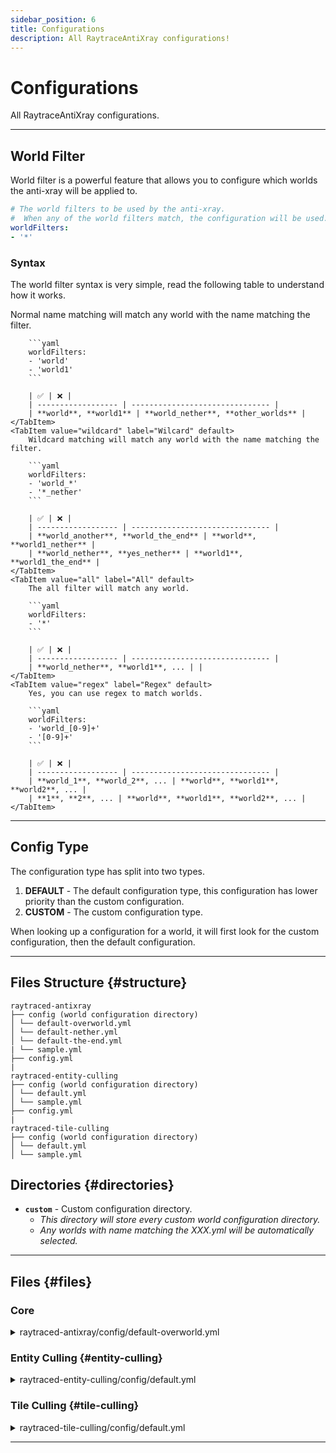 ```yaml
---
sidebar_position: 6
title: Configurations
description: All RaytraceAntiXray configurations!
---
```



# Configurations

All RaytraceAntiXray configurations.

---

## World Filter

World filter is a powerful feature that allows you to configure which worlds the anti-xray will be applied to.

```yaml
# The world filters to be used by the anti-xray.
#  When any of the world filters match, the configuration will be used.
worldFilters:
- '*'
```

### Syntax
The world filter syntax is very simple, read the following table to understand how it works.

<Tabs>
    <TabItem value="name" label="Name" default>
        Normal name matching will match any world with the name matching the filter.

        ```yaml
        worldFilters:
        - 'world'
        - 'world1'
        ```

        | ✅ | ❌ |
        | ------------------ | ------------------------------- |
        | **world**, **world1** | **world_nether**, **other_worlds** |
    </TabItem>
    <TabItem value="wildcard" label="Wilcard" default>
        Wildcard matching will match any world with the name matching the filter.

        ```yaml
        worldFilters:
        - 'world_*'
        - '*_nether'
        ```

        | ✅ | ❌ |
        | ------------------ | ------------------------------- |
        | **world_another**, **world_the_end** | **world**, **world1_nether** |
        | **world_nether**, **yes_nether** | **world1**, **world1_the_end** |
    </TabItem>
    <TabItem value="all" label="All" default>
        The all filter will match any world.

        ```yaml
        worldFilters:
        - '*'
        ```

        | ✅ | ❌ |
        | ------------------ | ------------------------------- |
        | **world_nether**, **world1**, ... | |
    </TabItem>
    <TabItem value="regex" label="Regex" default>
        Yes, you can use regex to match worlds.

        ```yaml
        worldFilters:
        - 'world_[0-9]+'
        - '[0-9]+'
        ```

        | ✅ | ❌ |
        | ------------------ | ------------------------------- |
        | **world_1**, **world_2**, ... | **world**, **world1**, **world2**, ... |
        | **1**, **2**, ... | **world**, **world1**, **world2**, ... |
    </TabItem>
</Tabs>

---

## Config Type
The configuration type has split into two types.
1. **DEFAULT** - The default configuration type, this configuration has lower priority than the custom configuration.
2. **CUSTOM** - The custom configuration type.

When looking up a configuration for a world, it will first look for the custom configuration, then the default configuration.

---

## **Files Structure** {#structure}

```
raytraced-antixray
├── config (world configuration directory)
│ └── default-overworld.yml
│ └── default-nether.yml
│ └── default-the-end.yml
| └── sample.yml
├── config.yml
|
raytraced-entity-culling
├── config (world configuration directory)
│ └── default.yml
│ └── sample.yml
├── config.yml
|
raytraced-tile-culling
├── config (world configuration directory)
│ └── default.yml
│ └── sample.yml
```

## Directories {#directories}

- **`custom`** - Custom configuration directory.
  - *This directory will store every custom world configuration directory.*
  - *Any worlds with name matching the XXX.yml will be automatically selected.*

---

## Files {#files}

### Core
<details>
    <summary>raytraced-antixray/config/default-overworld.yml</summary>
    ```yaml title="default-overworld.yml"
    # This is the default config for the overworld,
    # Should anti-xray be enabled?
    enabled: true
    # The minimum block height to execute anti xray.
    minBlockHeight: -64
    # The maximum block height to execute anti xray.
    maxBlockHeight: 64
    # Maximum chunk load per tick.
    maxChunkLoadPerTick: 20
    # The maximum raytrace distance.
    maxRaytraceDistance: 64.0
    # The block update radius when world interaction happens.
    updateRadius: 2
    # The delay to start raytracing after the player joins the server / teleport / world change.
    raytraceDelay: 10
    # The amount of threads to be used to execute the obfuscation.
    obfuscateThreads: 2
    # The amount of threads to be used to execute the raytracing.
    raytraceThreads: 4
    # The raytrace ticking rate for each player. (in ticks, 1 ticks = 50ms)
    raytraceRate: 1
    # Should the newly placed block in loaded chunks be raytraced?
    # The term 'loaded chunk' means the chunk that is loaded by the player's client.
    # Not the server's chunk loading.
    # This feature is useful to prevent the player from using x-ray by another player's block placement.
    # However, this feature will be a bit more resource-intensive.
    tracePlacedBlock: true
    # Should stop raytracing the block when the player reveals it?
    revealStopRaytracing: false
    # Should support third person view for the raytracing?
    supportThirdPerson: true
    # The blocks to be obfuscated.
    obfuscateBlocks:
    - DIAMOND_ORE
    - EMERALD_ORE
    - GOLD_ORE
    - IRON_ORE
    - LAPIS_ORE
    - REDSTONE_ORE
    - COAL_ORE
    - COPPER_ORE
    - DEEPSLATE_COAL_ORE
    - DEEPSLATE_COPPER_ORE
    - DEEPSLATE_DIAMOND_ORE
    - DEEPSLATE_EMERALD_ORE
    - DEEPSLATE_GOLD_ORE
    - DEEPSLATE_IRON_ORE
    - DEEPSLATE_LAPIS_ORE
    - DEEPSLATE_REDSTONE_ORE
    # The material to replace the obfuscated blocks.
    replacementBlocks:
    0: STONE
    -64: DEEPSLATE
    # The fake structures to be generated within the world,
    # It contains several features such as fake ores,
    # The goal is to mislead the cheaters.
    fakeConfig:
    # The fake ores to be generated within the world.
    ores:
    - block: COAL_ORE
    replace: STONE
    veinCount: 10
    veinSize: 16
    minHeight: 0
    maxHeight: 128
    - block: IRON_ORE
    replace: STONE
    veinCount: 10
    veinSize: 8
    minHeight: 0
    maxHeight: 64
    - block: GOLD_ORE
    replace: STONE
    veinCount: 2
    veinSize: 8
    minHeight: 0
    maxHeight: 32
    - block: REDSTONE_ORE
    replace: STONE
    veinCount: 8
    veinSize: 7
    minHeight: 0
    maxHeight: 16
    - block: LAPIS_ORE
    replace: STONE
    veinCount: 1
    veinSize: 6
    minHeight: 0
    maxHeight: 32
    - block: DIAMOND_ORE
    replace: STONE
    veinCount: 1
    veinSize: 7
    minHeight: 0
    maxHeight: 16
    - block: EMERALD_ORE
    replace: STONE
    veinCount: 1
    veinSize: 1
    minHeight: 0
    maxHeight: 32
    - block: COPPER_ORE
    replace: STONE
    veinCount: 20
    veinSize: 8
    minHeight: 0
    maxHeight: 64
    - block: DEEPSLATE_COAL_ORE
    replace: DEEPSLATE
    veinCount: 5
    veinSize: 16
    minHeight: -64
    maxHeight: 0
    - block: DEEPSLATE_IRON_ORE
    replace: DEEPSLATE
    veinCount: 5
    veinSize: 8
    minHeight: -64
    maxHeight: 0
    - block: DEEPSLATE_GOLD_ORE
    replace: DEEPSLATE
    veinCount: 2
    veinSize: 8
    minHeight: -64
    maxHeight: 0
    - block: DEEPSLATE_REDSTONE_ORE
    replace: DEEPSLATE
    veinCount: 4
    veinSize: 7
    minHeight: -64
    maxHeight: 0
    - block: DEEPSLATE_LAPIS_ORE
    replace: DEEPSLATE
    veinCount: 1
    veinSize: 6
    minHeight: -64
    maxHeight: 0
    - block: DEEPSLATE_DIAMOND_ORE
    replace: DEEPSLATE
    veinCount: 1
    veinSize: 7
    minHeight: -64
    maxHeight: 0
    - block: DEEPSLATE_EMERALD_ORE
    replace: DEEPSLATE
    veinCount: 1
    veinSize: 1
    minHeight: -64
    maxHeight: 0
    - block: DEEPSLATE_COPPER_ORE
    replace: DEEPSLATE
    veinCount: 20
    veinSize: 8
    minHeight: -64
    maxHeight: 0
    ```
</details>

### Entity Culling {#entity-culling}

<details>
    <summary>raytraced-entity-culling/config/default.yml</summary>
    ```yaml title="default-overworld.yml"
    # This is the default config for the overworld,
    # Should entity culling be enabled?
    enabled: true
    # The maximum distance to execute entity culling.
    maxDistance: 64.0
    # The bounding box expand for entity culling.
    boundingBoxExpansion: 0.5
    # The raytrace ticking rate for each player. (in ticks, 1 ticks = 50ms)
    raytraceRate: 1
    # Use Paper track entity & untrack entity events to track entities.
    # This is more efficient than the default method which scans nearby entities.
    usePaperEvents: true
    # The entity types to be culled.
    # List of entity types: https://hub.spigotmc.org/javadocs/bukkit/org/bukkit/entity/EntityType.html
    entityTypes:
    - PLAYER
    - ENDERMAN
    - BLAZE
    - WITCH
    - MINECART
    - MINECART_CHEST
    - MINECART_FURNACE
    - MINECART_MOB_SPAWNER
    - MINECART_TNT
    - ITEM_FRAME
    - GLOW_ITEM_FRAME
    - PAINTING
    - PRIMED_TNT
    # The special settings for each entity type for entity culling.
    specials:
    # Should the player only be sneaking to be culled?
    # This is due to player having a name tag, which is still visible when blocked by blocks.
    playerOnlySneaking: true
    # The update rate for each entity type for entity culling.
    updateRate:
    # The default rate for all entities.
    defaultRate: 3
    # The rate when viewer is moving.
    movingRate: 1
    # The rate when target is a player.
    playerRate: 1
    # The rate when target is a projectile.
    projectileRate: 1
    ```
</details>

### Tile Culling {#tile-culling}

<details>
    <summary>raytraced-tile-culling/config/default.yml</summary>
    ```yaml title="default-overworld.yml"
    # This is the default config for the overworld,
    # Should tile culling be enabled?
    enabled: true
    # The replacement block for the obfuscated blocks.
    replacementBlock: AIR
    # The blocks that should be added to tile culling raytracing.
    tileEntities:
    - BEACON
    - BREWING_STAND
    - CHEST
    - COMMAND_BLOCK
    - STRUCTURE_BLOCK
    - COMPARATOR
    - CONDUIT
    - DAYLIGHT_DETECTOR
    - DISPENSER
    - DROPPER
    - ENCHANTING_TABLE
    - END_PORTAL_FRAME
    - FURNACE
    - LECTERN
    - HOPPER
    - JUKEBOX
    - NOTE_BLOCK
    - REPEATER
    - TRAPPED_CHEST
    - CRAFTING_TABLE
    - BARREL
    - BELL
    - JIGSAW
    - BEEHIVE
    - SCULK_SENSOR
    - CALIBRATED_SCULK_SENSOR
    - SCULK_CATALYST
    - SCULK_SHRIEKER
    - CHISELED_BOOKSHELF
    - DECORATED_POT
    - SMOKER
    - BLAST_FURNACE
    - CRAFTER
    - SPAWNER
    - TRIAL_SPAWNER
    - PISTON
    - SHULKER_BOX
    - SIGN
    - BANNER
    - HEAD
    - BED
    # The minimum block height for tile culling.
    minBlockHeight: -64
    # The maximum block height for tile culling.
    maxBlockHeight: 320
    ```
</details>

---
